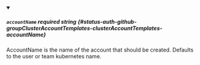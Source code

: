 
<details className="config-field" data-expandable="false" open>
<summary>

##### `accountName` <span className="config-field-required" data-required="false">required</span> <span className="config-field-type">string</span> <span className="config-field-default"></span> <span className="config-field-enum"></span> {#status-auth-github-groupClusterAccountTemplates-clusterAccountTemplates-accountName}

AccountName is the name of the account that should
be created. Defaults to the user or team kubernetes name.

</summary>



</details>

